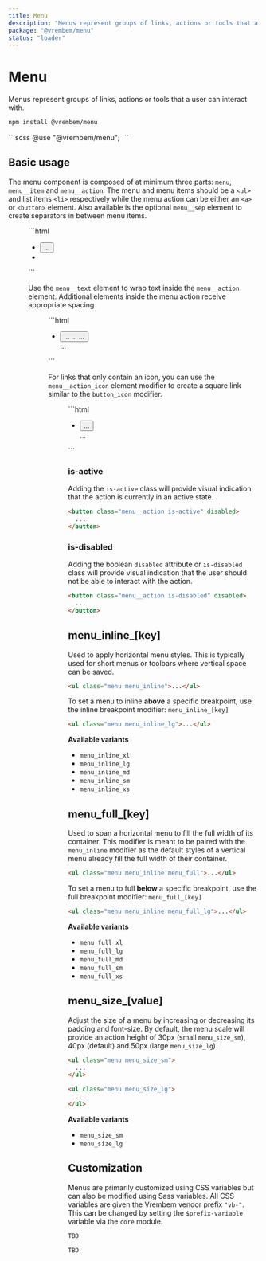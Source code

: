 ```yaml
---
title: Menu
description: "Menus represent groups of links, actions or tools that a user can interact with."
package: "@vrembem/menu"
status: "loader"
---
```



# Menu

Menus represent groups of links, actions or tools that a user can interact with.

```sh
npm install @vrembem/menu
```

<CodeExample lang="scss">
  ```scss
  @use "@vrembem/menu";
  ```
</CodeExample>

## Basic usage

The menu component is composed of at minimum three parts: `menu`, `menu__item` and `menu__action`. The menu and menu items should be a `<ul>` and list items `<li>` respectively while the menu action can be either an `<a>` or `<button>` element. Also available is the optional `menu__sep` element to create separators in between menu items.

<CodeExample>
  <Fragment slot="output">
    <Menu name="edit" />
  </Fragment>
  ```html
  <ul class="menu">
    <li class="menu__item">
      <button class="menu__action">
        ...
      </button>
    </li>
    <li class="menu__sep"></li>
  </ul>
  ```
</CodeExample>

Use the `menu__text` element to wrap text inside the `menu__action` element. Additional elements inside the menu action receive appropriate spacing.

<CodeExample>
  <Fragment slot="output">
    <Menu name="edit-all" />
  </Fragment>
  ```html
  <ul class="menu">
    <li class="menu__item">
      <button class="menu__action">
        <span>...</span>
        <span class="menu__text">...</span>
        <span>...</span>
      </button>
    </li>
    ...
  </ul>
  ```
</CodeExample>

For links that only contain an icon, you can use the `menu__action_icon` element modifier to create a square link similar to the `button_icon` modifier.

<CodeExample>
  <Fragment slot="output">
    <Menu name="browser" />
  </Fragment>
  ```html
  <ul class="menu menu_inline">
    <li class="menu__item">
      <button class="menu__action menu__action_icon">
        ...
      </button>
    </li>
    ...
  </ul>
  ```
</CodeExample>

### is-active

Adding the `is-active` class will provide visual indication that the action is currently in an active state.

```html
<button class="menu__action is-active" disabled>
  ...
</button>
```

### is-disabled

Adding the boolean `disabled` attribute or `is-disabled` class will provide visual indication that the user should not be able to interact with the action.

```html
<button class="menu__action is-disabled" disabled>
  ...
</button>
```

## menu_inline_[key]

Used to apply horizontal menu styles. This is typically used for short menus or toolbars where vertical space can be saved.

```html
<ul class="menu menu_inline">...</ul>
```

To set a menu to inline **above** a specific breakpoint, use the inline breakpoint modifier: `menu_inline_[key]`

```html
<ul class="menu menu_inline_lg">...</ul>
```

**Available variants**

- `menu_inline_xl`
- `menu_inline_lg`
- `menu_inline_md`
- `menu_inline_sm`
- `menu_inline_xs`

## menu_full_[key]

Used to span a horizontal menu to fill the full width of its container. This modifier is meant to be paired with the `menu_inline` modifier as the default styles of a vertical menu already fill the full width of their container.

```html
<ul class="menu menu_inline menu_full">...</ul>
```

To set a menu to full **below** a specific breakpoint, use the full breakpoint modifier: `menu_full_[key]`

```html
<ul class="menu menu_inline menu_full_lg">...</ul>
```

**Available variants**

- `menu_full_xl`
- `menu_full_lg`
- `menu_full_md`
- `menu_full_sm`
- `menu_full_xs`

## menu_size_[value]

Adjust the size of a menu by increasing or decreasing its padding and font-size. By default, the menu scale will provide an action height of 30px (small `menu_size_sm`), 40px (default) and 50px (large `menu_size_lg`).

```html
<ul class="menu menu_size_sm">
  ...
</ul>

<ul class="menu menu_size_lg">
  ...
</ul>
```

**Available variants**

- `menu_size_sm`
- `menu_size_lg`

## Customization

Menus are primarily customized using CSS variables but can also be modified using Sass variables. All CSS variables are given the Vrembem vendor prefix `"vb-"`. This can be changed by setting the `$prefix-variable` variable via the `core` module.

<DocBlock name="CSS Variables" src="menu/src/_root.scss">

  ```scss
  TBD
  ```
</DocBlock>

<DocBlock name="SCSS Variables" src="menu/src/_variables.scss">

  ```scss
  TBD
  ```
</DocBlock>
